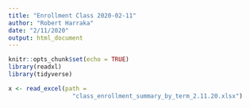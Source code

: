 ```yaml
---
title: "Enrollment Class 2020-02-11"
author: "Robert Harraka"
date: "2/11/2020"
output: html_document
---
```


```r
knitr::opts_chunk$set(echo = TRUE)
library(readxl)
library(tidyverse)
```

```r
x <- read_excel(path = 
                  "class_enrollment_summary_by_term_2.11.20.xlsx")
```

